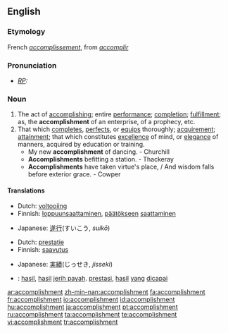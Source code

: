 ==English==

===Etymology===
French ''[[accomplissement]]'', from ''[[accomplir]]''

===Pronunciation===
* ''[[RP]]:'' {{IPA|/əˈkɒmplɪʃmənt/}}

===Noun===
{{en-noun}}

# The act of [[accomplish]]ing; entire [[performance]]; [[completion]]; [[fulfillment]]; as, the '''accomplishment''' of an enterprise, of a prophecy, etc.
# That which [[complete]]s, [[perfect]]s, or [[equip]]s thoroughly; [[acquirement]]; [[attainment]]; that which constitutes [[excellence]] of mind, or [[elegance]] of manners, acquired by education or training.
#* My new '''accomplishment''' of dancing. - Churchill
#* '''Accomplishments''' befitting a station. - Thackeray
#* '''Accomplishments''' have taken virtue's place, / And wisdom falls before exterior grace. - Cowper

====Translations====
{{trans-top|the act of accomplishing}}
*Dutch: [[voltooiing]] {{f}}
*Finnish: [[loppuunsaattaminen]], [[päätökseen]] [[saattaminen]]
{{trans-mid}}
*Japanese: [[遂行]](すいこう, ''suikō'')
{{trans-bottom}}

{{trans-top|that which completes}}
*Dutch: [[prestatie]] {{f}}
*Finnish: [[saavutus]]
{{trans-mid}}
*Japanese: [[実績]](じっせき, ''jisseki'')
{{trans-bottom}}

{{checktrans-top}}
{{checktrans-mid}}
*{{ttbc|Indonesian}}: [[hasil]], [[hasil]] [[jerih payah]]. [[prestasi]], [[hasil]] [[yang]] [[capai|dicapai]]
{{checktrans-bottom}}

[[ar:accomplishment]]
[[zh-min-nan:accomplishment]]
[[fa:accomplishment]]
[[fr:accomplishment]]
[[io:accomplishment]]
[[id:accomplishment]]
[[hu:accomplishment]]
[[ja:accomplishment]]
[[pt:accomplishment]]
[[ru:accomplishment]]
[[ta:accomplishment]]
[[te:accomplishment]]
[[vi:accomplishment]]
[[tr:accomplishment]]